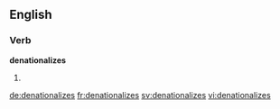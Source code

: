 
==English==

===Verb===
'''denationalizes'''

# {{third-person singular of|denationalize}}

[[de:denationalizes]]
[[fr:denationalizes]]
[[sv:denationalizes]]
[[vi:denationalizes]]
